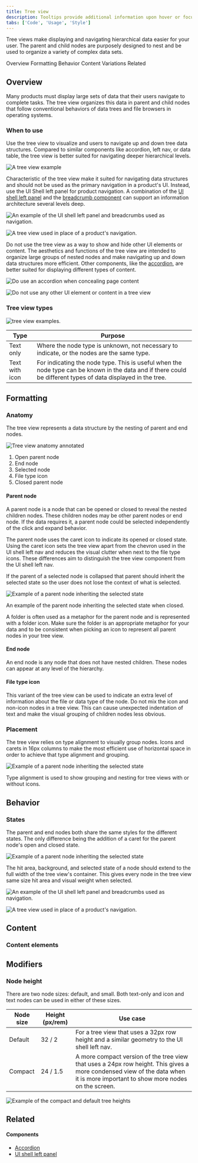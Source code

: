 ```yaml
---
title: Tree view
description: Tooltips provide additional information upon hover or focus. The information should be contextual, useful, and nonessential information.
tabs: ['Code', 'Usage', 'Style']
---
```


<PageDescription>

Tree views make displaying and navigating hierarchical data easier for your user. The parent and child nodes are purposely designed to nest and be used to organize a variety of complex data sets.

</PageDescription>

<AnchorLinks>

<AnchorLink>Overview</AnchorLink>
<AnchorLink>Formatting</AnchorLink>
<AnchorLink>Behavior</AnchorLink>
<AnchorLink>Content</AnchorLink>
<AnchorLink>Variations</AnchorLink>
<AnchorLink>Related</AnchorLink>

</AnchorLinks>

## Overview

Many products must display large sets of data that their users navigate to complete tasks. The tree view organizes this data in parent and child nodes that follow conventional behaviors of data trees and file browsers in operating systems.

### When to use

Use the tree view to visualize and users to navigate up and down tree data structures. Compared to similar components like accordion, left nav, or data table, the tree view is better suited for navigating deeper hierarchical levels.

<Row>
<Column colLg={8}>

![A tree view example](images/tree_view.png)

</Column>
</Row>

Characteristic of the tree view make it suited for navigating data structures and should not be used as the primary navigation in a product's UI. Instead, use the UI Shell left panel for product navigation. A combination of the [UI shell left panel](/components/UI-shell-left-panel/code) and the [breadcrumb component](/components/breadcrumb/code) can support an information architecture several levels deep.

<DoDontRow>
<DoDont
type="do" colLg={6}
caption="Do use the UI shell left panel and breadcrumbs for product navigation.">

![An example of the UI shell left panel and breadcrumbs used as navigation.](/images/tree_navigation_do.png)

</DoDont>
<DoDont colLg={6}
type="dont"
caption="Do not use the tree view as the product's main navigation.">

![A tree view used in place of a product's navigation.](/images/tree_navigation_dont.png)

</DoDont>
</DoDontRow>

Do not use the tree view as a way to show and hide other UI elements or content. The aesthetics and functions of the tree view are intended to organize large groups of nested nodes and make navigating up and down data structures more efficient. Other components, like the [accordion](/components/accordion/code), are better suited for displaying different types of content.

<DoDontRow>
<DoDont colLg={6}
type="do"
caption="Do place content in the accordion component.">

![Do use an accordion when concealing page content](/images/tree_content_do.png)

</DoDont>
<DoDont colLg={6}
type="dont"
caption="Do not place any element that is not a tree node in the tree view.">

![Do not use any other UI element or content in a tree view](/images/tree_content_dont.png)

</DoDont>
</DoDontRow>

### Tree view types

<Row>
<Column colLg={8}>

![tree view examples.](images/tree_types.png)

</Column>
</Row>

| Type           | Purpose                                                                                                                                                       |
| -------------- | ------------------------------------------------------------------------------------------------------------------------------------------------------------- |
| Text only      | Where the node type is unknown, not necessary to indicate, or the nodes are the same type.                                                                    |
| Text with icon | For indicating the node type. This is useful when the node type can be known in the data and if there could be different types of data displayed in the tree. |

## Formatting

### Anatomy

The tree view represents a data structure by the nesting of parent and end nodes.

<Row>
<Column colLg={8}>

![Tree view anatomy annotated](images/tree_anatomy.png)

</Column>
</Row>

1. Open parent node
2. End node
3. Selected node
4. File type icon
5. Closed parent node

#### Parent node

A parent node is a node that can be opened or closed to reveal the nested children nodes. These children nodes may be other parent nodes or end node. If the data requires it, a parent node could be selected independently of the click and expand behavior.

The parent node uses the caret icon to indicate its opened or closed state. Using the caret icon sets the tree view apart from the chevron used in the UI shell left nav and reduces the visual clutter when next to the file type icons. These differences aim to distinguish the tree view component from the UI shell left nav.

If the parent of a selected node is collapsed that parent should inherit the selected state so the user does not lose the context of what is selected.

<Row>
<Column colLg={8}>

![Example of a parent node inheriting the selected state](images/parent_node_close.png)

</Column>
</Row>

<Caption>
  An example of the parent node inheriting the selected state when closed.
</Caption>

A folder is often used as a metaphor for the parent node and is represented with a folder icon. Make sure the folder is an appropriate metaphor for your data and to be consistent when picking an icon to represent all parent nodes in your tree view.

#### End node

An end node is any node that does not have nested children. These nodes can appear at any level of the hierarchy.

#### File type icon

This variant of the tree view can be used to indicate an extra level of information about the file or data type of the node. Do not mix the icon and non-icon nodes in a tree view. This can cause unexpected indentation of text and make the visual grouping of children nodes less obvious.

### Placement

The tree view relies on type alignment to visually group nodes. Icons and carets in 16px columns to make the most efficient use of horizontal space in order to achieve that type alignment and grouping.

<Row>
<Column colLg={8}>

![Example of a parent node inheriting the selected state](images/icon_alignment.png)

</Column>
</Row>

<Caption>
  Type alignment is used to show grouping and nesting for tree views with or
  without icons.
</Caption>

## Behavior

### States

The parent and end nodes both share the same styles for the different states. The only difference being the addition of a caret for the parent node's open and closed state.

<Row>
<Column colLg={12}>

![Example of a parent node inheriting the selected state](images/node_states.png)

</Column>
</Row>

The hit area, background, and selected state of a node should extend to the full width of the tree view's container. This gives every node in the tree view same size hit area and visual weight when selected.

<DoDontRow>
<DoDont
type="do" colLg={6}
caption="Do use the UI shell left panel and breadcrumbs for product navigation.">

![An example of the UI shell left panel and breadcrumbs used as navigation.](/images/selection_width_do.png)

</DoDont>
<DoDont colLg={6}
type="dont"
caption="Do not use the tree view as the product's main navigation.">

![A tree view used in place of a product's navigation.](/images/selection_width_dont.png)

</DoDont>
</DoDontRow>

## Content

### Content elements

## Modifiers

### Node height

There are two node sizes: default, and small. Both text-only and icon and text nodes can be used in either of these sizes.

| Node size | Height (px/rem) | Use case                                                                                                                                                                      |
| --------- | --------------- | ----------------------------------------------------------------------------------------------------------------------------------------------------------------------------- |
| Default   | 32 / 2          | For a tree view that uses a 32px row height and a similar geometry to the UI shell left nav.                                                                                  |
| Compact   | 24 / 1.5        | A more compact version of the tree view that uses a 24px row height. This gives a more condensed view of the data when it is more important to show more nodes on the screen. |

<Row>
<Column colLg={8}>

![Example of the compact and default tree heights](images/tree_modifiers.png)

</Column>
</Row>

## Related

<Row>
<Column colSm={2} colMd={2} colLg={4}>

#### Components

- [Accordion](/components/accordion/code)
- [UI shell left panel](UI-shell-left-panel/code)

</Column>
<Column colSm={2} colMd={2} colLg={4}>
</Row>
